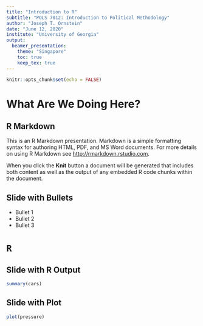 ```yaml
---
title: "Introduction to R"
subtitle: "POLS 7012: Introduction to Political Methodology"
author: "Joseph T. Ornstein"
date: "June 12, 2020"
institute: "University of Georgia"
output: 
  beamer_presentation:
    theme: "Singapore"
    toc: true
    keep_tex: true
---
```


```r
knitr::opts_chunk$set(echo = FALSE)
```


# What Are We Doing Here?

## R Markdown

This is an R Markdown presentation. Markdown is a simple formatting syntax for authoring HTML, PDF, and MS Word documents. For more details on using R Markdown see <http://rmarkdown.rstudio.com>.

When you click the **Knit** button a document will be generated that includes both content as well as the output of any embedded R code chunks within the document.

## Slide with Bullets

- Bullet 1
- Bullet 2
- Bullet 3

# `R`

## Slide with R Output

```r
summary(cars)
```

## Slide with Plot

```r
plot(pressure)
```

